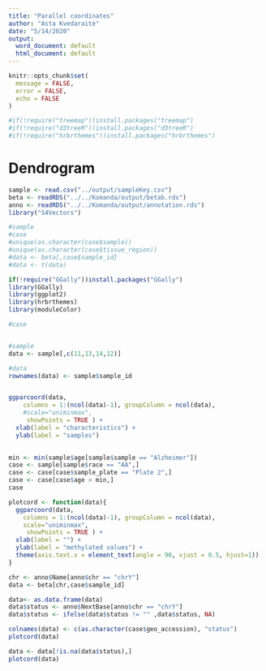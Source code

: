 ```yaml
---
title: "Parallel coordinates"
author: "Asta Kvedaraitė"
date: "5/14/2020"
output:
  word_document: default
  html_document: default
---
```

```r
knitr::opts_chunk$set(
  message = FALSE,
  error = FALSE,
  echo = FALSE 
)
```

```r
#if(!require("treemap"))install.packages("treemap")
#if(!require("d3treeR"))install.packages("d3treeR")
#if(!require("hrbrthemes"))install.packages("hrbrthemes")
```
# Dendrogram 
```r
sample <- read.csv("../output/sampleKey.csv")
beta <- readRDS("../../Komanda/output/betab.rds")
anno <- readRDS("../../Komanda/output/annotation.rds")
library("S4Vectors")

```

```r
#sample
#case
#unique(as.character(case$sample))
#unique(as.character(case$tissue_region))
#data <- beta[,case$sample_id]
#data <- t(data)
```



```r
if(!require("GGally"))install.packages("GGally")
library(GGally)
library(ggplot2)
library(hrbrthemes)
library(moduleColor)

```

```r
#case


#sample
data <- sample[,c(11,13,14,12)]

#data
rownames(data) <- sample$sample_id


ggparcoord(data,
    columns = 1:(ncol(data)-1), groupColumn = ncol(data),
    #scale="uniminmax",
     showPoints = TRUE ) + 
  xlab(label = "characteristics") + 
  ylab(label = "samples")
  

```



```r
min <- min(sample$age[sample$sample == "Alzheimer"])
case <- sample[sample$race == "AA",] 
case <- case[case$sample_plate == "Plate 2",]
case <- case[case$age > min,]
case

```


```r
plotcord <- function(data){
  ggparcoord(data,
    columns = 1:(ncol(data)-1), groupColumn = ncol(data),
    scale="uniminmax",
     showPoints = TRUE ) +
  xlab(label = "") +
  ylab(label = "methylated values") +
  theme(axis.text.x = element_text(angle = 90, vjust = 0.5, hjust=1))
}

```

```r
chr <- anno$Name[anno$chr == "chrY"]
data <- beta[chr,case$sample_id]

data<- as.data.frame(data)
data$status <- anno$NextBase[anno$chr == "chrY"]
data$status <- ifelse(data$status != "" ,data$status, NA)

colnames(data) <- c(as.character(case$geo_accession), "status")
plotcord(data)

```
```r
data <- data[!is.na(data$status),]
plotcord(data)

```





